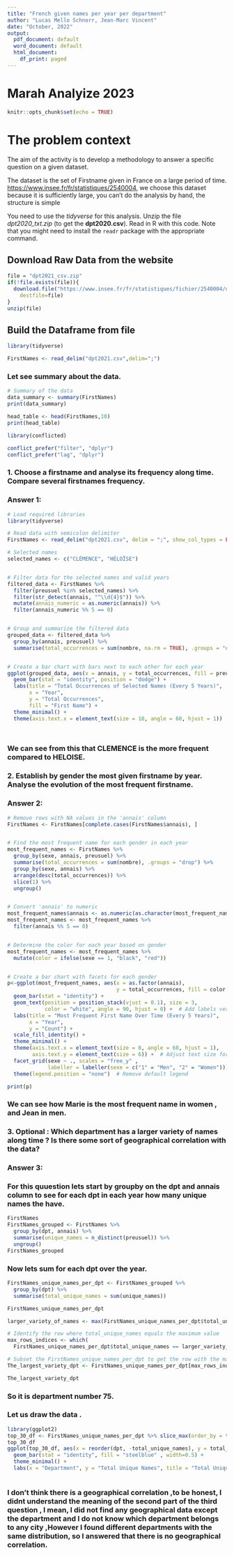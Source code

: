 ```yaml
---
title: "French given names per year per department"
author: "Lucas Mello Schnorr, Jean-Marc Vincent"
date: "October, 2022"
output:
  pdf_document: default
  word_document: default
  html_document:
    df_print: paged
---
```


#  Marah Analyize 2023 

```r
knitr::opts_chunk$set(echo = TRUE)
```
# The problem context
The aim of the activity is to develop a methodology to answer a specific question on a given dataset. 

The dataset is the set of Firstname given in France on a large period of time. 
[https://www.insee.fr/fr/statistiques/2540004](https://www.insee.fr/fr/statistiques/fichier/2540004/dpt2021_csv.zip), we choose this dataset because it is sufficiently large, you can't do the analysis by hand, the structure is simple


You need to use the _tidyverse_ for this analysis. Unzip the file _dpt2020_txt.zip_ (to get the **dpt2020.csv**). Read in R with this code. Note that you might need to install the `readr` package with the appropriate command.

## Download Raw Data from the website
```r
file = "dpt2021_csv.zip"
if(!file.exists(file)){
  download.file("https://www.insee.fr/fr/statistiques/fichier/2540004/dpt2021_csv.zip",
	destfile=file)
}
unzip(file)
```

## Build the Dataframe from file

```r
library(tidyverse)

FirstNames <- read_delim("dpt2021.csv",delim=";")
```


### Let see summary about the data.
```r
# Summary of the data
data_summary <- summary(FirstNames)
print(data_summary)
```

```r
head_table <- head(FirstNames,10)
print(head_table)
```
```r

library(conflicted)

conflict_prefer("filter", "dplyr")
conflict_prefer("lag", "dplyr")

```


###  1. Choose a firstname and analyse its frequency along time. Compare several firstnames frequency.

###  Answer 1:

```r
# Load required libraries
library(tidyverse)

# Read data with semicolon delimiter
FirstNames <- read_delim("dpt2021.csv", delim = ";", show_col_types = FALSE)

# Selected names
selected_names <- c("CLÉMENCE", "HÉLOÏSE")


# Filter data for the selected names and valid years 
filtered_data <- FirstNames %>%
  filter(preusuel %in% selected_names) %>%
  filter(str_detect(annais, "^\\d{4}$")) %>%
  mutate(annais_numeric = as.numeric(annais)) %>%
  filter(annais_numeric %% 5 == 0)


# Group and summarize the filtered data
grouped_data <- filtered_data %>%
  group_by(annais, preusuel) %>%
  summarise(total_occurrences = sum(nombre, na.rm = TRUE), .groups = "drop")


# Create a bar chart with bars next to each other for each year
ggplot(grouped_data, aes(x = annais, y = total_occurrences, fill = preusuel)) +
  geom_bar(stat = "identity", position = "dodge") +
  labs(title = "Total Occurrences of Selected Names (Every 5 Years)",
       x = "Year",
       y = "Total Occurrences",
       fill = "First Name") +
  theme_minimal() +
  theme(axis.text.x = element_text(size = 10, angle = 60, hjust = 1))  # Adjust the size 




```

###  We can see from this that CLEMENCE is the more frequent compared to HELOISE.

###  2. Establish by gender the most given firstname by year. Analyse the evolution of the most frequent firstname.


###  Answer 2:

```r

# Remove rows with NA values in the 'annais' column
FirstNames <- FirstNames[complete.cases(FirstNames$annais), ]


# Find the most frequent name for each gender in each year
most_frequent_names <- FirstNames %>%
  group_by(sexe, annais, preusuel) %>%
  summarise(total_occurrences = sum(nombre), .groups = "drop") %>%
  group_by(sexe, annais) %>%
  arrange(desc(total_occurrences)) %>%
  slice(1) %>%
  ungroup()


# Convert 'annais' to numeric
most_frequent_names$annais <- as.numeric(as.character(most_frequent_names$annais))
most_frequent_names <- most_frequent_names %>%
  filter(annais %% 5 == 0)


# Determine the color for each year based on gender
most_frequent_names <- most_frequent_names %>%
  mutate(color = ifelse(sexe == 1, "black", "red"))


# Create a bar chart with facets for each gender
p<-ggplot(most_frequent_names, aes(x = as.factor(annais),
                                   y = total_occurrences, fill = color, label = preusuel)) +
  geom_bar(stat = "identity") +
  geom_text(position = position_stack(vjust = 0.1), size = 3, 
            color = "white", angle = 90, hjust = 0) +  # Add labels vertically with white text
  labs(title = "Most Frequent First Name Over Time (Every 5 Years)",
       x = "Year",
       y = "Count") +
  scale_fill_identity() +  
  theme_minimal() +
  theme(axis.text.x = element_text(size = 8, angle = 60, hjust = 1),
        axis.text.y = element_text(size = 6)) +  # Adjust text size for y-axis  
  facet_grid(sexe ~ ., scales = "free_y" ,
             labeller = labeller(sexe = c("1" = "Men", "2" = "Women"))) +
  theme(legend.position = "none")  # Remove default legend

print(p)

```

###  We can see how Marie is the most frequent name in women , and Jean in men.

###  3. Optional : Which department has a larger variety of names along time ? Is there some sort of geographical correlation with the data?


###  Answer 3:

### For this quuestion lets start by groupby on the dpt and annais column to see for each dpt in each year how many unique names the have.

```r
FirstNames
FirstNames_grouped <- FirstNames %>%
  group_by(dpt, annais) %>%
  summarise(unique_names = n_distinct(preusuel)) %>%
  ungroup()
FirstNames_grouped


```
### Now lets sum for each dpt over the year.
```r
FirstNames_unique_names_per_dpt <- FirstNames_grouped %>%
  group_by(dpt) %>%
  summarise(total_unique_names = sum(unique_names))

FirstNames_unique_names_per_dpt
```
```r
larger_variety_of_names <- max(FirstNames_unique_names_per_dpt$total_unique_names, na.rm = TRUE)

# Identify the row where total_unique_names equals the maximum value
max_rows_indices <- which(
  FirstNames_unique_names_per_dpt$total_unique_names == larger_variety_of_names)

# Subset the FirstNames_unique_names_per_dpt to get the row with the maximum total_unique_names
The_largest_variety_dpt <- FirstNames_unique_names_per_dpt[max_rows_indices, ]

The_largest_variety_dpt

```

###  So it is department number 75. 

###  Let us draw the data .

```r
library(ggplot2)
top_30_df <- FirstNames_unique_names_per_dpt %>% slice_max(order_by = total_unique_names, n = 30)
top_30_df
ggplot(top_30_df, aes(x = reorder(dpt, -total_unique_names), y = total_unique_names)) +
  geom_bar(stat = "identity", fill = "steelblue" , width=0.5) +
  theme_minimal() +
  labs(x = "Department", y = "Total Unique Names", title = "Total Unique Names by Department") 
  

```

###  I don't think there is a geographical correlation ,to be honest, I didnt understand the meaning of the second part of the third question , I mean, I did not find any geographical data except the  department and I do not know which department belongs to any city ,However I found different departments with the same distribution, so I answered that there is no geographical correlation.
